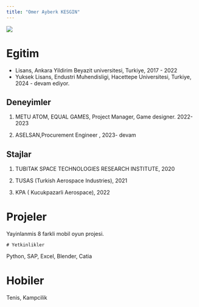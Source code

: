 ```yaml
---
title: "Omer Ayberk KESGIN"
---
```



![](images/AYBERKKESGIN.jpg){fig-align="center"}


# Egitim

-   Lisans, Ankara Yildirim Beyazit universitesi, Turkiye, 2017 - 2022
-   Yuksek Lisans, Endustri Muhendisligi, Hacettepe Universitesi, Turkiye, 2024 - devam ediyor.


## Deneyimler

1.  METU ATOM, EQUAL GAMES, Project Manager, Game designer. 2022-2023

2.  ASELSAN,Procurement Engineer , 2023- devam

## Stajlar

1.  TUBITAK SPACE TECHNOLOGIES RESEARCH  INSTITUTE, 2020

2.  TUSAS (Turkish Aerospace Industries), 2021

3.  KPA ( Kucukpazarli Aerospace), 2022

# Projeler

Yayinlanmis 8 farkli mobil oyun projesi. 

    # Yetkinlikler

Python, SAP, Excel, Blender, Catia

# Hobiler

Tenis, Kampcilik
